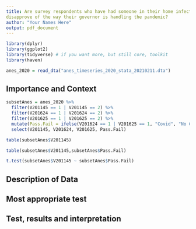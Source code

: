 ```yaml
---
title: Are survey respondents who have had someone in their home infected by COVID-19 more likely to
disapprove of the way their governor is handling the pandemic?
author: "Your Names Here"
output: pdf_document
---
```


```r
library(dplyr)
library(ggplot2) 
library(tidyverse) # if you want more, but still core, toolkit
library(haven)
```

```r
anes_2020 = read_dta("anes_timeseries_2020_stata_20210211.dta")
```


## Importance and Context
<!-- You can (and should delete each of these comments lines in your final report) --> 
<!-- Explain why the reader should care about your research question. -->


```r
subsetAnes = anes_2020 %>% 
  filter(V201145 == 1 | V201145 == 2) %>%
  filter(V201624 == 1 | V201624 == 2) %>%
  filter(V201625 == 1 | V201625 == 2) %>%
  mutate(Pass.Fail = ifelse(V201624 == 1 | V201625 == 1, "Covid", "No Covid")) %>%
  select(V201145, V201624, V201625, Pass.Fail)
```

```r
table(subsetAnes$V201145)
```

```r
table(subsetAnes$V201145,subsetAnes$Pass.Fail)
```


```r
t.test(subsetAnes$V201145 ~ subsetAnes$Pass.Fail)
```

## Description of Data
<!-- Explain how your research question is operationalized, including whether the variables you create are appropriate to study the concepts in question. --> 
<!-- What are some basic features of the data distribution? --> 
<!-- What changes do you make to the data and why? --> 

## Most appropriate test 
<!-- Explain which test is the most appropriate to answer your question and why it is the most appropriate --> 
<!-- List every assumption that your test requires and evaluate it. -->

## Test, results and interpretation
<!-- What are the results of your test? --> 
<!-- What do the results of this test mean? What is the practical significance? --> 